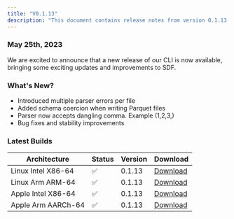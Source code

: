 ```yaml
---
title: "V0.1.13"
description: "This document contains release notes from version 0.1.13 of SDF."
---
```

### May 25th, 2023

We are excited to announce that a new release of our CLI is now available, bringing some exciting updates and improvements to SDF.

### What's New?
- Introduced multiple parser errors per file 
- Added schema coercion when writing Parquet files 
- Parser now accepts dangling comma. Example (1,2,3,)
- Bug fixes and stability improvements 


### Latest Builds 

| Architecture           | Status | Version | Download |
| ---------------------- | ------ | ------- | -------- |
| Linux Intel X86-64     |   ✅   | 0.1.13  | [Download](https://cdn.sdf.com/releases/download/sdf-v0.1.13-x86_64-unknown-linux-musl.tar.gz) |
| Linux Arm ARM-64       |   ✅   | 0.1.13  | [Download](https://cdn.sdf.com/releases/download/sdf-v0.1.13-arm-unknown-linux-gnueabihf.tar.gz) |
| Apple Intel X86-64     |   ✅   | 0.1.13  | [Download](https://cdn.sdf.com/releases/download/sdf-v0.1.13-x86_64-apple-darwin.tar.gz) |
| Apple Arm AARCh-64     |   ✅   | 0.1.13  | [Download](https://cdn.sdf.com/releases/download/sdf-v0.1.13-aarch64-apple-darwin.tar.gz) |
